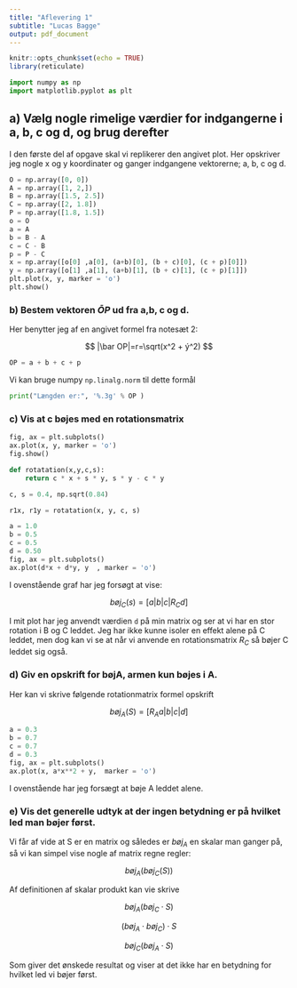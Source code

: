 ```yaml
---
title: "Aflevering 1"
subtitle: "Lucas Bagge"
output: pdf_document
---
```



```r
knitr::opts_chunk$set(echo = TRUE)
library(reticulate)
```




```python
import numpy as np
import matplotlib.pyplot as plt
```


## a) Vælg nogle rimelige værdier for indgangerne i a, b, c og d, og brug derefter

I den første del af opgave skal vi replikerer den angivet plot. Her opskriver
jeg nogle x og y koordinater og ganger indgangene vektorerne; a, b, c og d.

```python
O = np.array([0, 0])
A = np.array([1, 2,])
B = np.array([1.5, 2.5])
C = np.array([2, 1.8])
P = np.array([1.8, 1.5])
o = O
a = A
b = B - A
c = C - B
p = P - C
x = np.array([o[0] ,a[0], (a+b)[0], (b + c)[0], (c + p)[0]])
y = np.array([o[1] ,a[1], (a+b)[1], (b + c)[1], (c + p)[1]])
plt.plot(x, y, marker = 'o')
plt.show()
```

### b) Bestem vektoren $\bar OP$ ud fra a,b, c og d.

Her benytter jeg af en angivet formel fra notesæt 2:

$$
|\bar OP|=r=\sqrt(x^2 + ý^2)
$$

```python
OP = a + b + c + p
```


Vi kan bruge numpy `np.linalg.norm` til dette formål

```python
print("Længden er:", '%.3g' % OP )
```

### c) Vis at c bøjes med en rotationsmatrix


```python
fig, ax = plt.subplots()
ax.plot(x, y, marker = 'o')
fig.show()
```

```python
def rotatation(x,y,c,s):
    return c * x + s * y, s * y - c * y 

c, s = 0.4, np.sqrt(0.84)

r1x, r1y = rotatation(x, y, c, s)

a = 1.0
b = 0.5
c = 0.5
d = 0.50
fig, ax = plt.subplots()
ax.plot(d*x + d*y, y  , marker = 'o')
```


I ovenstående graf har jeg forsøgt at vise:

$$
bøj_C(s)=[a|b|c|R_C d]
$$

I mit plot har jeg anvendt værdien `d` på min matrix og ser at vi har en stor rotation i B og C leddet.
Jeg har ikke kunne isoler en effekt alene på C leddet, men dog kan vi se at når vi anvende en rotationsmatrix $R_C$ så bøjer C leddet sig også.

### d) Giv en opskrift for bøjA, armen kun bøjes i A.

Her kan vi skrive følgende rotationmatrix formel opskrift

$$
bøj_A(S)=[R_A a|b|c| d]
$$

```python
a = 0.3
b = 0.7
c = 0.7
d = 0.3
fig, ax = plt.subplots()
ax.plot(x, a*x**2 + y,  marker = 'o')
```


I ovenstående har jeg forsægt at bøje A leddet alene.

### e) Vis det generelle udtyk at der ingen betydning er på hvilket led man bøjer først.

Vi får af vide at S er en matrix og således er $bøj_A$ en skalar man ganger på, så vi kan simpel vise nogle af matrix regne regler:

$$
bøj_A(bøj_C(S))
$$

Af definitionen af skalar produkt kan vie skrive

$$
bøj_A(bøj_C\cdot S)
$$

$$
(bøj_A\cdot bøj_C) \cdot S
$$

$$
bøj_C (bøj_A \cdot S)
$$

Som giver det ønskede resultat og viser at det ikke har en betydning for hvilket led vi bøjer først. 
